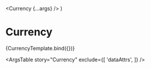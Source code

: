 
<Meta title="Core/Typography/Currency" component={Currency} />

  <Currency {...args} />
)

# Currency

<Canvas>
  <Story
    name="Currency"
    args={{
      quantity: 4.00,
      decimalPlaces: 2,
      wrapInParentheses: false,
    }}
    argTypes={{
      decimalPlaces: {
        control: {
          min: 0
        }
      }
    }}>
      {CurrencyTemplate.bind({})}
  </Story>
</Canvas>

<ArgsTable
 story="Currency"
 exclude={[
   'dataAttrs',
 ]}
/>
